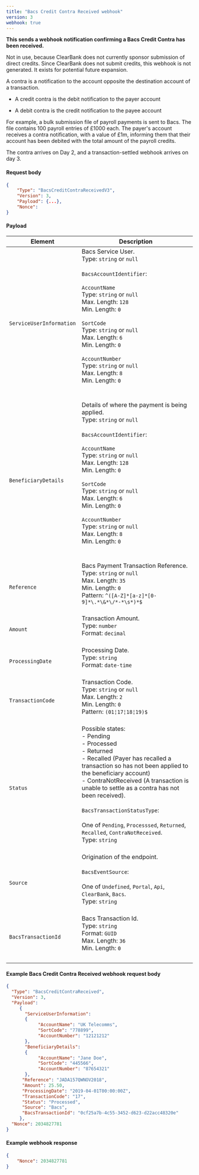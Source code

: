 ```yaml
---
title: "Bacs Credit Contra Received webhook"
version: 3
webhook: true
---
```


**This sends a webhook notification confirming a Bacs Credit Contra has been received.**


Not in use, because ClearBank does not currently sponsor submission of
direct credits. Since ClearBank does not submit credits, this webhook is
not generated. It exists for potential future expansion.

A contra is a notification to the account opposite the destination
account of a transaction.

-   A credit contra is the debit notification to the payer account

-   A debit contra is the credit notification to the payee account

For example, a bulk submission file of payroll payments is sent to Bacs.
The file contains 100 payroll entries of £1000 each. The payer's account
receives a contra notification, with a value of £1m, informing them that
their account has been debited with the total amount of the payroll
credits.

The contra arrives on Day 2, and a transaction-settled webhook arrives
on day 3.

#### Request body

```json
{
    "Type": "BacsCreditContraReceivedV3",
    "Version": 3,
    "Payload": {...},
    "Nonce":
}
```

#### Payload
| Element                       | Description                                                                                                                                                                                                                                                                                                                                                                                                                                                                                                                                                                                                                                                                                                                                                                                                                             |
|-------------------------------|-----------------------------------------------------------------------------------------------------------------------------------------------------------------------------------------------------------------------------------------------------------------------------------------------------------------------------------------------------------------------------------------------------------------------------------------------------------------------------------------------------------------------------------------------------------------------------------------------------------------------------------------------------------------------------------------------------------------------------------------------------------------------------------------------------------------------------------------|
| `ServiceUserInformation`                      |Bacs Service User.<br />Type: `string` or `null`<br /><br />`BacsAccountIdentifier`:<br /><br />`AccountName`<br />        Type: `string` or `null`<br />        Max. Length: `128`<br />        Min. Length: `0`<br /><br />`SortCode`<br />        Type: `string` or `null`<br />        Max. Length: `6`<br />        Min. Length: `0`<br /> <br /> `AccountNumber`<br />        Type: `string` or `null`<br />        Max. Length: `8`<br />        Min. Length: `0`<br />        <br /><br />                                                                                                                                                                                                                                                                                                                                                                                                                                                                
| `BeneficiaryDetails`                      |Details of where the payment is being applied.<br />Type: `string` or `null`<br /><br />`BacsAccountIdentifier`:<br /><br />`AccountName`<br />        Type: `string` or `null`<br />        Max. Length: `128`<br />        Min. Length: `0`<br /><br />`SortCode`<br />        Type: `string` or `null`<br />        Max. Length: `6`<br />        Min. Length: `0`<br /> <br /> `AccountNumber`<br />        Type: `string` or `null`<br />        Max. Length: `8`<br />        Min. Length: `0`<br />        <br /><br />                                                                                                                                                                                                                                                                                                                                                                                                                                                                 
| `Reference`                      |Bacs Payment Transaction Reference. <br />Type: `string` or `null`<br />Max. Length: `35`	<br />Min. Length: `0`<br />Pattern: `^([A-Z]*[a-z]*[0-9]*\.*\&*\/*-*\s*)*$`<br /><br />                                                                                                                                                                                                                                                                                                                                                                                                                                                                 
| `Amount`            |Transaction Amount.<br /> Type: `number`<br />Format: `decimal`<br /><br />                                                                                                                                                                                                                                                                                                                                                                                                                                                              
| `ProcessingDate`       |Processing Date.<br />Type: `string` <br />Format: `date-time`<br /><br />                                                                                                                                                                                                                                                                                                                                                                                                                                                              
| `TransactionCode`            |Transaction Code.<br /> Type: `string` or `null`<br />Max. Length: `2`<br />Min. Length: `0`<br /> Pattern: `(01¦17¦18¦19)$`<br /> <br />                                                                                                                                                                                                                                                                                                                                                                                                                                                               
| `Status`                      |Possible states: <br/>- Pending<br/>- Processed<br/>- Returned<br/>- Recalled (Payer has recalled a transaction so has not been applied to the beneficiary account)<br/>- ContraNotReceived (A transaction is unable to settle as a contra has not been received).<br /><br />`BacsTransactionStatusType`:<br /><br />One of `Pending`, `Processsed`, `Returned`, `Recalled`, `ContraNotReceived`. <br /> Type: `string` <br /><br />                                                                                                                                                                                                                                                                                                                                                                                                                                                              
| `Source` |Origination of the endpoint.<br /><br />`BacsEventSource`:<br /><br />One of `Undefined`, `Portal`, `Api`, `ClearBank`, `Bacs`. <br /> Type: `string` <br /><br />                                                                                                                                                                                                                                                                                                                                                                                                                                                                                                           
| `BacsTransactionId`             |Bacs Transaction Id.<br />Type: `string`<br />Format: `GUID`<br/>Max. Length: `36`<br/>Min. Length: `0`<br />  <br />      
                                                                                                                                                                                                                                          |

#### Example Bacs Credit Contra Received webhook request body

```json
{
  "Type": "BacsCreditContraReceived",
  "Version": 3,
  "Payload":
     {
       "ServiceUserInformation":
       {
            "AccountName": "UK Telecomms",
            "SortCode": "778899",
            "AccountNumber": "12121212"
       },
       "BeneficiaryDetails":
       {
            "AccountName": "Jane Doe",
            "SortCode": "445566",
            "AccountNumber": "87654321"
       },
      "Reference": "JADA157QWNOV2018",
      "Amount": 25.50,
      "ProcessingDate": "2019-04-01T00:00:00Z",
      "TransactionCode": "17",
      "Status": "Processed",
      "Source": "Bacs",
      "BacsTransactionId": "0cf25a7b-4c55-3452-d623-d22acc48320e"
     },
  "Nonce": 2034827781
}
```
#### Example webhook response

```json
{
    "Nonce": 2034827781
}
```
